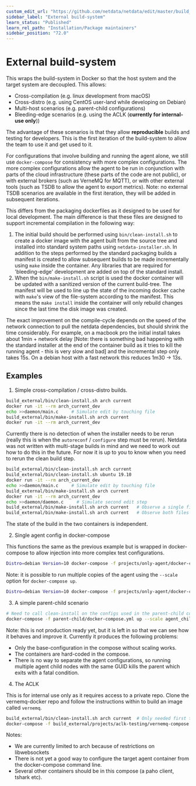 ```yaml
---
custom_edit_url: "https://github.com/netdata/netdata/edit/master/build_external/README.md"
sidebar_label: "External build-system"
learn_status: "Published"
learn_rel_path: "Installation/Package maintainers"
sidebar_position: "72.0"
---
```



# External build-system

This wraps the build-system in Docker so that the host system and the target system are
decoupled. This allows:

-   Cross-compilation (e.g. linux development from macOS)
-   Cross-distro (e.g. using CentOS user-land while developing on Debian)
-   Multi-host scenarios (e.g. parent-child configurations)
-   Bleeding-edge scenarios (e.g. using the ACLK (**currently for internal-use only**))

The advantage of these scenarios is that they allow **reproducible** builds and testing
for developers. This is the first iteration of the build-system to allow the team to use
it and get used to it.

For configurations that involve building and running the agent alone, we still use
`docker-compose` for consistency with more complex configurations. The more complex
configurations allow the agent to be run in conjunction with parts of the cloud
infrastructure (these parts of the code are not public), or with external brokers
(such as VerneMQ for MQTT), or with other external tools (such as TSDB to allow the agent to
export metrics). Note: no external TSDB scenarios are available in the first iteration,
they will be added in subsequent iterations.

This differs from the packaging dockerfiles as it designed to be used for local development.
The main difference is that these files are designed to support incremental compilation in
the following way:

1. The initial build should be performed using `bin/clean-install.sh` to create a docker
   image with the agent built from the source tree and installed into standard system paths
   using `netdata-installer.sh`. In addition to the steps performed by the standard packaging
   builds a manifest is created to allow subsequent builds to be made incrementally using
   `make` inside the container. Any libraries that are required for 'bleeding-edge' development
   are added on top of the standard install.
2. When the `bin/make-install.sh` script is used the docker container will be updated with
   a sanitized version of the current build-tree. The manifest will be used to line up the
   state of the incoming docker cache with `make`'s view of the file-system according to the
   manifest. This means the `make install` inside the container will only rebuild changes
   since the last time the disk image was created.

The exact improvement on the compile-cycle depends on the speed of the network connection
to pull the netdata dependencies, but should shrink the time considerably. For example,
on a macbook pro the initial install takes about 1min + network delay [Note: there is
something bad happening with the standard installer at the end of the container build as
it tries to kill the running agent - this is very slow and bad] and the incremental
step only takes 15s. On a debian host with a fast network this reduces 1m30 -> 13s.

## Examples

1. Simple cross-compilation / cross-distro builds.

```bash
build_external/bin/clean-install.sh arch current
docker run -it --rm arch_current_dev
echo >>daemon/main.c     # Simulate edit by touching file
build_external/bin/make-install.sh arch current
docker run -it --rm arch_current_dev
```

Currently there is no detection of when the installer needs to be rerun (really this is
when the `autoreconf` / `configure` step must be rerun). Netdata was not written with
multi-stage builds in mind and we need to work out how to do this in the future. For now
it is up to you to know when you need to rerun the clean build step.

```bash
build_external/bin/clean-install.sh arch current
build_external/bin/clean-install.sh ubuntu 19.10
docker run -it --rm arch_current_dev
echo >>daemon/main.c     # Simulate edit by touching file
build_external/bin/make-install.sh arch current
docker run -it --rm arch_current_dev
echo >>daemon/daemon.c     # Simulate second edit step
build_external/bin/make-install.sh arch current   # Observe a single file is rebuilt
build_external/bin/make-install.sh arch current   # Observe both files are rebuilt
```

The state of the build in the two containers is independent.

2. Single agent config in docker-compose

This functions the same as the previous example but is wrapped in docker-compose to
allow injection into more complex test configurations.

```bash
Distro=debian Version=10 docker-compose -f projects/only-agent/docker-compose.yml up
```

Note: it is possible to run multiple copies of the agent using the `--scale` option for
`docker-compose up`.

```bash
Distro=debian Version=10 docker-compose -f projects/only-agent/docker-compose.yml up --scale agent=3
```

3. A simple parent-child scenario

```bash
# Need to call clean-install on the configs used in the parent-child containers
docker-compose -f parent-child/docker-compose.yml up --scale agent_child1=2
```

Note: this is not production ready yet, but it is left in so that we can see how it behaves
and improve it. Currently it produces the following problems:
  * Only the base-configuration in the compose without scaling works.
  * The containers are hard-coded in the compose.
  * There is no way to separate the agent configurations, so running multiple agent child nodes with the same GUID kills
    the parent which exits with a fatal condition.

4. The ACLK

This is for internal use only as it requires access to a private repo. Clone the vernemq-docker
repo and follow the instructions within to build an image called `vernemq`.

```bash
build_external/bin/clean-install.sh arch current  # Only needed first time
docker-compose -f build_external/projects/aclk-testing/vernemq-compose.yml -f build_external/projects/aclk-testing/agent-compose.yml up --build
```

Notes:
* We are currently limited to arch because of restrictions on libwebsockets
* There is not yet a good way to configure the target agent container from the docker-compose command line.
* Several other containers should be in this compose (a paho client, tshark etc).


